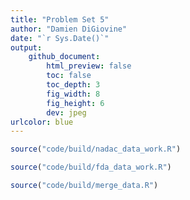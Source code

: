 ```yaml
---
title: "Problem Set 5"
author: "Damien DiGiovine"
date: "`r Sys.Date()`"
output: 
    github_document:
        html_preview: false
        toc: false
        toc_depth: 3
        fig_width: 8
        fig_height: 6
        dev: jpeg
urlcolor: blue
---
```


```r
source("code/build/nadac_data_work.R")
```

```r
source("code/build/fda_data_work.R")
```

```r
source("code/build/merge_data.R")
```

